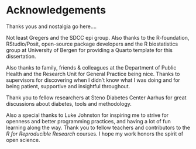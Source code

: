 # Acknowledgements {.unnumbered}

Thanks yous and nostalgia go here....

Not least Gregers and the SDCC epi group. Also thanks to the R-foundation, RStudio/Posit, open-source package developers and the R biostatistics group at University of Bergen for providing a Quarto template for this dissertation.

Also thanks to family, friends & colleagues at the Department of Public Health and the Research Unit for General Practice being nice. Thanks to supervisors for discovering when I didn't know what I was doing and for being patient, supportive and insightful throughout.

Thank you to fellow researchers at Steno Diabetes Center Aarhus for great discussions about diabetes, tools and methodology.

Also a special thanks to Luke Johnston for inspiring me to strive for openness and better programming practices, and having a lot of fun learning along the way. Thank you to fellow teachers and contributors to the *R for Reproducible Research* courses. I hope my work honors the spirit of open science.

